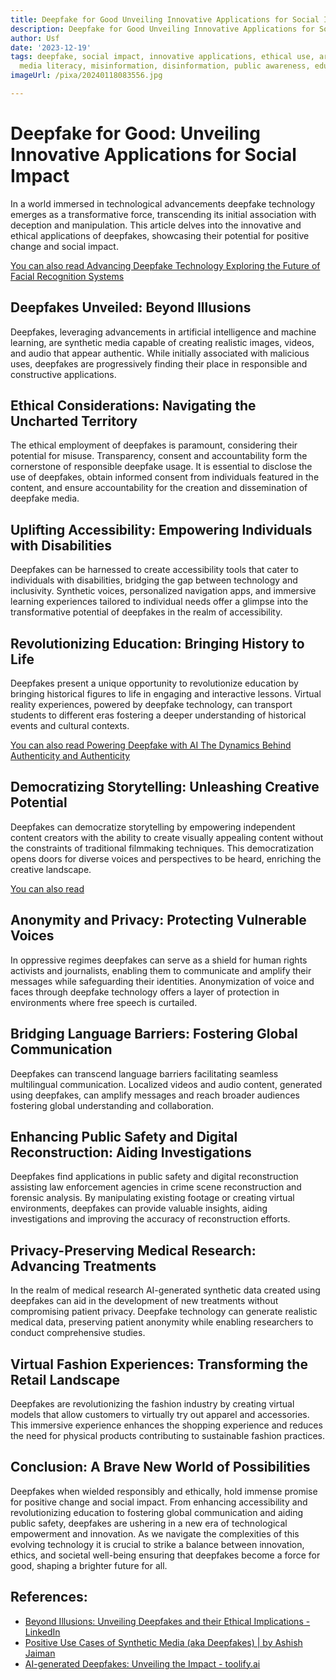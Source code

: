```yaml
---
title: Deepfake for Good Unveiling Innovative Applications for Social Impact
description: Deepfake for Good Unveiling Innovative Applications for Social Impact
author: Usf
date: '2023-12-19'
tags: deepfake, social impact, innovative applications, ethical use, artificial intelligence,
  media literacy, misinformation, disinformation, public awareness, education
imageUrl: /pixa/20240118083556.jpg

---
```

# Deepfake for Good: Unveiling Innovative Applications for Social Impact

In a  world immersed in technological advancements deepfake technology emerges as a  transformative force, transcending its initial association  with deception and manipulation. This article delves into the innovative and ethical applications of deepfakes, showcasing their potential  for positive change and social  impact.

[You can also read Advancing  Deepfake Technology Exploring the  Future of Facial Recognition Systems](Advancing%20Deepfake%20Technology%20Exploring%20the%20Future%20of%20Facial%20Recognition%20Systems)


## Deepfakes Unveiled: Beyond Illusions

Deepfakes,  leveraging advancements in artificial  intelligence and machine learning, are synthetic media capable of creating realistic images, videos, and audio that appear authentic. While initially associated  with malicious uses, deepfakes are progressively finding their place in responsible and constructive applications.

## Ethical Considerations: Navigating the Uncharted Territory

The ethical employment of deepfakes is paramount, considering their  potential for misuse. Transparency, consent and accountability  form the cornerstone of responsible  deepfake usage. It is essential to disclose the use of deepfakes, obtain informed consent from individuals featured in the content, and  ensure accountability for the creation and  dissemination of  deepfake media.

## Uplifting Accessibility: Empowering Individuals with Disabilities

Deepfakes can be  harnessed to create accessibility tools that cater to individuals with disabilities, bridging the gap between technology and inclusivity. Synthetic voices, personalized  navigation apps, and immersive learning experiences tailored to individual needs offer a glimpse into the transformative potential of deepfakes in the realm of accessibility.

## Revolutionizing Education:  Bringing History to Life

Deepfakes present  a unique  opportunity to revolutionize education by bringing historical  figures to life in engaging and interactive lessons. Virtual reality experiences, powered by deepfake  technology, can transport students to different eras fostering a deeper understanding of historical events and cultural contexts.

[You can also  read Powering  Deepfake with AI The Dynamics Behind Authenticity and Authenticity](Powering%20Deepfake%20with%20AI%20The%20Dynamics%20Behind%20Authenticity%20and%20Authenticity)


## Democratizing Storytelling: Unleashing Creative Potential

Deepfakes can democratize storytelling by empowering independent content creators with the ability to create visually appealing content without the  constraints of traditional filmmaking  techniques. This democratization opens doors for diverse voices and  perspectives to be heard,  enriching the creative landscape.

[You can also read ]()


## Anonymity and Privacy: Protecting  Vulnerable  Voices

In  oppressive  regimes deepfakes can serve as a shield for human rights activists and journalists, enabling them to communicate and amplify their messages while safeguarding their identities. Anonymization of  voice and  faces through  deepfake technology offers a layer of protection in environments where free speech is curtailed.

## Bridging Language Barriers: Fostering Global Communication

Deepfakes can transcend language barriers  facilitating seamless multilingual communication. Localized videos and audio content,  generated using deepfakes, can amplify messages and reach broader audiences fostering global understanding and  collaboration.

##  Enhancing Public  Safety and Digital Reconstruction: Aiding Investigations

Deepfakes find applications  in public safety and digital reconstruction assisting law enforcement agencies in crime scene reconstruction and forensic analysis. By manipulating existing footage or creating virtual environments, deepfakes  can provide valuable insights,  aiding investigations  and improving the accuracy of reconstruction efforts.

##  Privacy-Preserving Medical  Research:  Advancing Treatments

In the realm  of medical research AI-generated synthetic data created using deepfakes  can aid in the development of new treatments without compromising patient privacy. Deepfake technology can generate realistic medical data, preserving patient  anonymity while enabling researchers to conduct comprehensive studies.

## Virtual Fashion  Experiences: Transforming the Retail Landscape

Deepfakes are revolutionizing the fashion industry by creating virtual models that allow customers to virtually try out apparel and accessories. This immersive experience enhances the shopping experience and reduces the need for physical products contributing to sustainable fashion practices.

## Conclusion: A Brave  New  World of Possibilities

Deepfakes when wielded responsibly and  ethically, hold immense promise  for positive change and social impact. From enhancing  accessibility and revolutionizing education to fostering global communication and aiding  public safety, deepfakes are  ushering in  a new era of technological empowerment and innovation. As we navigate the complexities of this evolving technology it is  crucial to strike a balance between innovation, ethics, and societal well-being ensuring that  deepfakes become a  force for good, shaping a brighter future for all.

## References:
- [Beyond Illusions: Unveiling Deepfakes and their Ethical Implications - LinkedIn](https://www.linkedin.com/pulse/beyond-illusions-unveiling-deepfakes-ethical-implications-wazoku)
- [Positive Use Cases of Synthetic Media (aka Deepfakes) | by Ashish Jaiman](https://towardsdatascience.com/positive-use-cases-of-deepfakes-49f510056387)
- [AI-generated Deepfakes: Unveiling the Impact - toolify.ai](https://www.toolify.ai/ai-news/aigenerated-deepfakes-unveiling-the-impact-72075)
